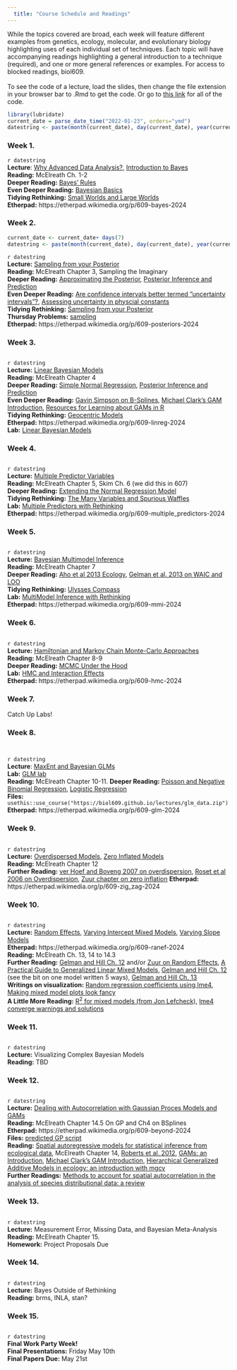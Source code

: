 ```yaml
---  
  title: "Course Schedule and Readings"  
---  
```

  While the topics covered are broad, each week will feature different examples from genetics, ecology, molecular, and evolutionary biology highlighting uses of each individual set of techniques. Each topic will have accompanying readings highlighting a general introduction to a technique (required), and one or more general references or examples. For access to blocked readings, biol609.   
\
To see the code of a lecture, load the slides, then change the file extension in your browser bar to .Rmd to get the code. Or go to [this link](https://github.com/biol609/biol609.github.io/tree/master/lectures) for all of the code.

```r
library(lubridate)
current_date = parse_date_time("2022-01-23", orders="ymd")
datestring <- paste(month(current_date), day(current_date), year(current_date), sep="/")
```    

### Week 1.
`r datestring`   
__Lecture__: [Why Advanced Data Analysis?](lectures/01_intro.html),  [Introduction to Bayes](lectures/02_Bayesian_Intro.html)   
__Reading:__ McElreath Ch. 1-2  
__Deeper Reading:__ [Bayes' Rules](https://www.bayesrulesbook.com/chapter-2)   
__Even Deeper Reading:__ [Bayesian Basics](https://m-clark.github.io/bayesian-basics/)  
__Tidying Rethinking:__ [Small Worlds and Large Worlds](https://bookdown.org/content/4857/small-worlds-and-large-worlds.html)  
__Etherpad:__ https://etherpad.wikimedia.org/p/609-bayes-2024  


### Week 2.
```r
current_date <- current_date+ days(7)
datestring <- paste(month(current_date), day(current_date), year(current_date), sep="/")
```
`r datestring`  
__Lecture:__ [Sampling from your Posterior](./lectures/03_posterior_sampling.html)     
__Reading:__ McElreath Chapter 3, Sampling the Imaginary   
__Deeper Reading:__ [Approximating the Posterior](https://www.bayesrulesbook.com/chapter-6), [Posterior Inference and Prediction](https://www.bayesrulesbook.com/chapter-8)    
__Even Deeper Reading:__ [Are confidence intervals better termed ”uncertainty intervals”?
](http://www.stat.columbia.edu/~gelman/research/published/uncertainty_intervals.pdf), [Assessing uncertainty in physcial constants](https://www.cmu.edu/epp/people/faculty/research/Fischoff-Henrion-Assessing%20uncertainty%20in%20physical%20constants.pdf)  
__Tidying Rethinking:__ [Sampling from your Posterior](https://bookdown.org/content/4857/sampling-the-imaginary.html)   
__Thursday Problems:__ [sampling](lab/sampling.html)  
__Etherpad:__ https://etherpad.wikimedia.org/p/609-posteriors-2024    


### Week 3.
```r
```
`r datestring`  
__Lecture:__  [Linear Bayesian Models](./lectures/linear_models.html)   
__Reading:__ McElreath Chapter 4  
__Deeper Reading:__ [Simple Normal Regression](https://www.bayesrulesbook.com/chapter-9), [Posterior Inference and Prediction](https://www.bayesrulesbook.com/chapter-8)   
__Even Deeper Reading:__ [Gavin Simpson on B-Splines](https://fromthebottomoftheheap.net/2020/06/03/extrapolating-with-gams/), [Michael Clark's GAM Introduction](https://m-clark.github.io/generalized-additive-models/), [Resources for Learning about GAMs in R](https://github.com/noamross/gam-resources)     
__Tidying Rethinking:__ [Geocentric Models](https://bookdown.org/content/4857/geocentric-models.html)  
__Etherpad:__ https://etherpad.wikimedia.org/p/609-linreg-2024    
__Lab:__ [Linear Bayesian Models](lab/linear.html)  

### Week 4.
```r
```
`r datestring`   
__Lecture:__ [Multiple Predictor Variables](./lectures/multiple_predictors.html)   
__Reading:__ McElreath Chapter 5, Skim Ch. 6 (we did this in 607)  
__Deeper Reading:__ [Extending the Normal Regression Model](https://www.bayesrulesbook.com/chapter-11)   
__Tidying Rethinking:__ [The Many Variables and Spurious Waffles](https://bookdown.org/content/4857/the-many-variables-the-spurious-waffles.html)   
__Lab:__ [Multiple Predictors with Rethinking](lab/multiple_predictors.html)  
__Etherpad:__ https://etherpad.wikimedia.org/p/609-multiple_predictors-2024    


### Week 5.
```r
```
`r datestring`   
__Lecture:__ [Bayesian Multimodel Inference](./lectures/mmi.html)   
__Reading:__ McElreath Chapter 7  
__Deeper Reading:__ [Aho et al 2013 Ecology](http://izt.ciens.ucv.ve/ecologia/Archivos/ECO_POB%202014/ECOPO2_2014/Aho%20et%20al%202014.pdf), [Gelman et al. 2013 on WAIC and LOO](http://link.springer.com/article/10.1007/s11222-013-9416-2)  
__Tidying Rethinking:__ [Ulysses Compass](https://bookdown.org/content/4857/ulysses-compass.html)   
__Lab:__ [MultiModel Inference with Rethinking](lab/mmi.html)  
__Etherpad:__ https://etherpad.wikimedia.org/p/609-mmi-2024    


### Week 6.
```r
```
`r datestring`   
__Lecture:__ [Hamiltonian and Markov Chain Monte-Carlo Approaches](./lectures/mcmc_and_hmc.html)   
__Reading:__ McElreath Chapter 8-9  
__Deeper Reading:__ [MCMC Under the Hood](https://www.bayesrulesbook.com/chapter-7)   
__Lab:__ [HMC and Interaction Effects](lab/mcmc_interaction.html)  
__Etherpad:__ https://etherpad.wikimedia.org/p/609-hmc-2024    

### Week 7.
Catch Up Labs!
  
### Week 8.
```r
```
```r
```
`r datestring`   
__Lecture__: [MaxEnt and Bayesian GLMs](lectures/maxent_glm.html)  
__Lab:__ [GLM lab](lectures/11_bayesian_glm_lab.html)   
__Reading:__ McElreath Chapter 10-11. 
__Deeper Reading:__ [Poisson and Negative Binomial Regression](https://www.bayesrulesbook.com/chapter-12), [Logistic Regression](https://www.bayesrulesbook.com/chapter-13)  
__Files:__  `usethis::use_course("https://biol609.github.io/lectures/glm_data.zip")`  
__Etherpad:__ https://etherpad.wikimedia.org/p/609-glm-2024    


### Week 9.
```r
```
`r datestring`   
__Lecture:__ [Overdispersed Models](./lectures/overdisp.html), [Zero Inflated Models](./lectures/13_zinfl.html)   
__Reading:__ McElreath Chapter 12     
__Further Reading:__ [ver Hoef and Boveng 2007 on overdispersion](http://byrneslab.net/classes/biol609/Ver_Hoef_and_Boveng_qp_neg binomial.pdf), [Roset et al 2006 on Overdispersion](http://byrneslab.net/classes/biol609/Rose_et_al_2006_zero_inflation.pdf), [Zuur chapter on zero inflation](http://byrneslab.net/classes/biol609/zuur_zero_inflation.pdf)
__Etherpad:__ https://etherpad.wikimedia.org/p/609-zig_zag-2024    


### Week 10.
```r
```
`r datestring`   
__Lecture:__ [Random Effects](./lectures/07_random_effects.html), [Varying Intercept Mixed Models](./lectures/22_varying_intercept.html),  [Varying Slope Models](./lectures/23a_varslope.html)  
__Etherpad:__ https://etherpad.wikimedia.org/p/609-ranef-2024  
__Reading:__ McElreath Ch. 13, 14 to 14.3  
__Further Reading:__ [Gelman and Hill Ch. 12](http://byrneslab.net/classes/biol609/gelman_hill_ch_12.pdf) and/or [Zuur on Random Effects](http://byrneslab.net/classes/biol609/Zuur_ch_5.pdf), [A Practical Guide to Generalized Linear Mixed Models](https://www.cell.com/trends/ecology-evolution/fulltext/S0169-5347(09)00019-6), [Gelman and Hill Ch. 12](http://byrneslab.net/classes/biol609/gelman_hill_ch_12.pdf) (see the bit on one model written 5 ways), [Gelman and Hill Ch. 13](http://byrneslab.net/classes/biol609/gelman_hill_ch_13.pdf)      
__Writings on visualization:__ <a href="http://anythingbutrbitrary.blogspot.com/2012/06/random-regression-coefficients-using.html">Random regression coefficients using lme4</a>, <a href="http://stackoverflow.com/questions/13847936/in-r-plotting-random-effects-from-lmer-lme4-package-using-qqmath-or-dotplot">Making mixed model plots look fancy</a>  
__A Little More Reading:__ <a href="http://jonlefcheck.net/2013/03/13/r2-for-linear-mixed-effects-models/">R<sup>2</sup> for mixed models (from Jon Lefcheck)</a>, [lme4 converge warnings and solutions](https://rstudio-pubs-static.s3.amazonaws.com/33653_57fc7b8e5d484c909b615d8633c01d51.html)  

  
### Week 11.
```r
```
`r datestring`   
__Lecture:__  Visualizing Complex Bayesian Models    
__Reading:__ TBD

  
### Week 12. 
```r
```
`r datestring`   
__Lecture:__ [Dealing with Autocorrelation with Gaussian Proces Models and GAMs](./lectures/autocorr.html)     
__Reading:__ McElreath Chapter 14.5 On GP and Ch4 on BSplines   
__Etherpad:__ https://etherpad.wikimedia.org/p/609-beyond-2024   
__Files:__ [predicted GP script](./lectures/data/gp/predict_gpl2.R)  
__Reading:__ [Spatial autoregressive models for statistical inference from ecological data](./Readings/verHoef_spatial_autocorrelation.pdf), McElreath Chapter 14, [Roberts et al. 2012](http://byrneslab.net/classes/biol609/Roberts_et_al_2012_gaussian_process.pdf), [GAMs: an Introduction](http://environmentalcomputing.net/intro-to-gams/), [Michael Clark's GAM Introduction](https://m-clark.github.io/generalized-additive-models/), [Hierarchical Generalized Additive Models in ecology: an introduction with mgcv](./Readings/Pedersen-2024-Hierarchical Generalized Additive Models in ecology.pdf)  
__Further Readings:__ [Methods to account for spatial autocorrelation in the analysis of species distributional data: a review](./Readings/DormannEcography30_57164.pdf)

  
### Week 13.  
```r
```
`r datestring`   
__Lecture:__ Measurement Error, Missing Data, and Bayesian Meta-Analysis  
__Reading:__ McElreath Chapter 15.  
__Homework:__ Project Proposals Due  

### Week 14.  
```r
```
`r datestring`   
__Lecture:__ Bayes Outside of Rethinking  
__Reading:__ brms, INLA, stan?

### Week 15.
```r
```
`r datestring`   
__**Final Work Party Week!**__  
__Final Presentations:__  Friday May 10th  
__Final Papers Due:__ May 21st  
